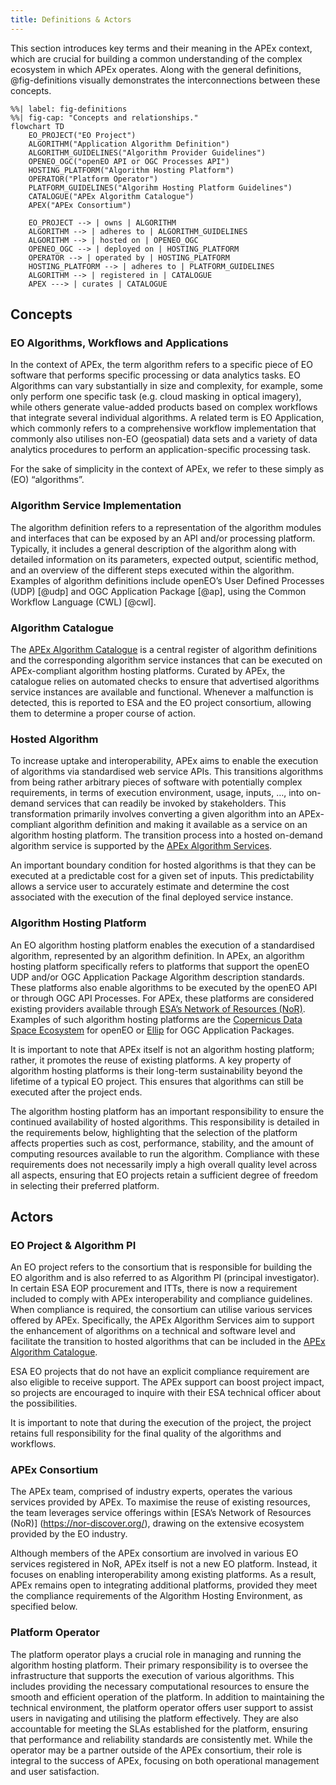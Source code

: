 ```yaml
---
title: Definitions & Actors
---
```


This section introduces key terms and their meaning in the APEx context, which are crucial for building a common
understanding of the complex ecosystem in which APEx operates. Along with the general definitions, @fig-definitions
visually demonstrates the interconnections between these concepts.

```mermaid
%%| label: fig-definitions
%%| fig-cap: "Concepts and relationships."
flowchart TD
    EO_PROJECT("EO Project")
    ALGORITHM("Application Algorithm Definition")
    ALGORITHM_GUIDELINES("Algorithm Provider Guidelines")
    OPENEO_OGC("openEO API or OGC Processes API")
    HOSTING_PLATFORM("Algorithm Hosting Platform")
    OPERATOR("Platform Operator")
    PLATFORM_GUIDELINES("Algorihm Hosting Platform Guidelines")
    CATALOGUE("APEx Algorithm Catalogue")
    APEX("APEx Consortium")

    EO_PROJECT --> | owns | ALGORITHM
    ALGORITHM --> | adheres to | ALGORITHM_GUIDELINES
    ALGORITHM --> | hosted on | OPENEO_OGC
    OPENEO_OGC --> | deployed on | HOSTING_PLATFORM
    OPERATOR --> | operated by | HOSTING_PLATFORM
    HOSTING_PLATFORM --> | adheres to | PLATFORM_GUIDELINES
    ALGORITHM --> | registered in | CATALOGUE
    APEX ---> | curates | CATALOGUE
```

## Concepts

### EO Algorithms, Workflows and Applications

In the context of APEx, the term algorithm refers to a specific piece of EO software that performs specific processing
or data analytics tasks. EO Algorithms can vary substantially in size and complexity, for example, some only perform one
specific task (e.g. cloud masking in optical imagery), while others generate value-added products based on complex
workflows that integrate several individual algorithms. A related term is EO Application, which commonly refers to a
comprehensive workflow implementation that commonly also utilises non-EO (geospatial) data sets and a variety of data
analytics procedures to perform an application-specific processing task.

For the sake of simplicity in the context of APEx, we refer to these simply as (EO) “algorithms”.

### Algorithm Service Implementation

The algorithm definition refers to a representation of the algorithm modules and interfaces that can be exposed by an
API and/or processing platform. Typically, it includes a general description of the algorithm along with detailed
information on its parameters, expected output, scientific method, and an overview of the different steps executed
within the algorithm. Examples of algorithm definitions include openEO’s User Defined Processes (UDP) [@udp] and OGC
Application Package [@ap], using the Common Workflow Language (CWL) [@cwl].

### Algorithm Catalogue

The [APEx Algorithm Catalogue](https://algorithm-catalogue.apex.esa.int/) is a central register of algorithm definitions
and the corresponding algorithm service instances that can be executed on APEx-compliant algorithm hosting platforms.
Curated by APEx, the catalogue relies on automated checks to ensure that advertised algorithms service instances are
available and functional. Whenever a malfunction is detected, this is reported to ESA and the EO project consortium,
allowing them to determine a proper course of action.

### Hosted Algorithm

To increase uptake and interoperability, APEx aims to enable the execution of algorithms via standardised web service
APIs. This transitions algorithms from being rather arbitrary pieces of software with potentially complex requirements,
in terms of execution environment, usage, inputs, …, into on-demand services that can readily be invoked by
stakeholders. This transformation primarily involves converting a given algorithm into an APEx-compliant algorithm
definition and making it available as a service on an algorithm hosting platform. The transition process into a hosted
on-demand algorithm service is supported by the [APEx Algorithm Services](../propagation/index.qmd).

An important boundary condition for hosted algorithms is that they can be executed at a predictable cost for a given set
of inputs. This predictability allows a service user to accurately estimate and determine the cost associated with the
execution of the final deployed service instance.

### Algorithm Hosting Platform

An EO algorithm hosting platform enables the execution of a standardised algorithm, represented by an algorithm
definition. In APEx, an algorithm hosting platform specifically refers to platforms that support the openEO UDP and/or
OGC Application Package Algorithm description standards. These platforms also enable algorithms to be executed by the
openEO API or through OGC API Processes. For APEx, these platforms are considered existing providers available through
[ESA’s Network of Resources (NoR)](https://nor-discover.org/). Examples of such algorithm hosting platforms are the
[Copernicus Data Space Ecosystem](https://dataspace.copernicus.eu/analyse/openeo) for openEO
or [Ellip](https://ellip.terradue.com/) for OGC Application Packages.

It is important to note that APEx itself is not an algorithm hosting platform; rather, it promotes the reuse of existing
platforms. A key property of algorithm hosting platforms is their long-term sustainability beyond the lifetime of a
typical EO project. This ensures that algorithms can still be executed after the project ends.

The algorithm hosting platform has an important responsibility to ensure the continued availability of hosted
algorithms. This responsibility is detailed in the requirements below, highlighting that the selection of the platform
affects properties such as cost, performance, stability, and the amount of computing resources available to run the
algorithm. Compliance with these requirements does not necessarily imply a high overall quality level across all
aspects, ensuring that EO projects retain a sufficient degree of freedom in selecting their preferred platform.

## Actors

### EO Project & Algorithm PI

An EO project refers to the consortium that is responsible for building the EO algorithm and is also referred to as
Algorithm PI (principal investigator). In certain ESA EOP procurement and ITTs, there is now a requirement included to
comply with APEx interoperability and compliance guidelines. When compliance is required, the consortium can utilise
various services offered by APEx. Specifically, the APEx Algorithm Services aim to support the enhancement of algorithms
on a technical and software level and facilitate the transition to hosted algorithms that can be included in the
[APEx Algorithm Catalogue](https://algorithm-catalogue.apex.esa.int/).

ESA EO projects that do not have an explicit compliance requirement are also eligible to receive support. The APEx
support can boost project impact, so projects are encouraged to inquire with their ESA technical officer about the
possibilities.

It is important to note that during the execution of the project, the project retains full responsibility for the final
quality of the algorithms and workflows.

### APEx Consortium

The APEx team, comprised of industry experts, operates the various services provided by APEx. To maximise the reuse of
existing resources, the team leverages service offerings within [ESA’s Network of Resources (NoR)]
(<https://nor-discover.org/>), drawing on the extensive ecosystem provided by the EO industry.

Although members of the APEx consortium are involved in various EO services registered in NoR, APEx itself is not a new
EO platform. Instead, it focuses on enabling interoperability among existing platforms. As a result, APEx remains open
to integrating additional platforms, provided they meet the compliance requirements of the Algorithm Hosting
Environment, as specified below.

### Platform Operator

The platform operator plays a crucial role in managing and running the algorithm hosting platform. Their primary
responsibility is to oversee the infrastructure that supports the execution of various algorithms. This includes
providing the necessary computational resources to ensure the smooth and efficient operation of the platform. In
addition to maintaining the technical environment, the platform operator offers user support to assist users in
navigating and utilising the platform effectively. They are also accountable for meeting the SLAs established for the
platform, ensuring that performance and reliability standards are consistently met. While the operator may be a partner
outside of the APEx consortium, their role is integral to the success of APEx, focusing on both operational management
and user satisfaction.
